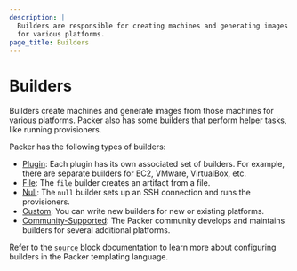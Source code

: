 ```yaml
---
description: |
  Builders are responsible for creating machines and generating images from them
  for various platforms.
page_title: Builders
---
```


# Builders

Builders create machines and generate images from those machines for various platforms. Packer also has some builders that perform helper tasks, like running provisioners.

Packer has the following types of builders:

- [Plugin](/packer/plugins): Each plugin has its own associated set of builders. For example, there are separate builders for EC2, VMware, VirtualBox, etc.
- [File](/packer/docs/builders/file): The `file` builder creates an artifact from a file.
- [Null](/packer/docs/builders/null): The `null` builder sets up an SSH connection and runs the provisioners.
- [Custom](/packer/docs/plugins/creation/custom-builders): You can write new builders for new or existing platforms.
- [Community-Supported](/packer/docs/builders/community-supported): The Packer community develops and maintains builders for several additional platforms.

Refer to the [`source`](/packer/docs/templates/hcl_templates/blocks/source) block documentation to learn more about configuring builders in the Packer templating language.


